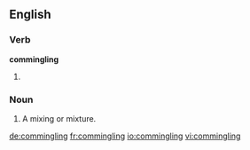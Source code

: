 ==English==
{{wikipedia}}
===Verb===
'''commingling'''

# {{present participle of|commingle}}

===Noun===
{{en-noun}}

# A mixing or mixture.

[[de:commingling]]
[[fr:commingling]]
[[io:commingling]]
[[vi:commingling]]